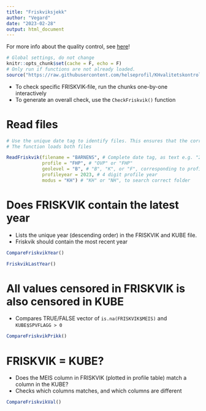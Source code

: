 ```yaml
---
title: "Friskviksjekk"
author: "Vegard"
date: "2023-02-28"
output: html_document
---
```


For more info about the quality control, see [here](https://github.com/helseprofil/KHvalitetskontroll)!
```r
# Global settings, do not change
knitr::opts_chunk$set(cache = F, echo = F)
# Only run if functions are not already loaded. 
source("https://raw.githubusercontent.com/helseprofil/KHvalitetskontroll/main/R/setup.R")
```

- To check specific FRISKVIK-file, run the chunks one-by-one interactively
- To generate an overall check, use the `CheckFriskvik()` function

# Read files
```r
# Use the unique date tag to identify files. This ensures that the corresponding FRISKVIK and KUBE files are loaded for comparison. 
# The function loads both files

ReadFriskvik(filename = "BARNENS", # Complete date tag, as text e.g. "2023_03-01-09-00"
             profile = "FHP", # "OVP" or "FHP"
             geolevel = "B", # "B", "K", or "F", corresponding to profile geolevel
             profileyear = 2023, # 4 digit profile year
             modus = "KH") # "KH" or "NH", to search correct folder
```
# Does FRISKVIK contain the latest year

- Lists the unique year (descending order) in the FRISKVIK and KUBE file. 
- Friskvik should contain the most recent year

```r
CompareFriskvikYear()
```
```r
FriskvikLastYear()
```
# All values censored in FRISKVIK is also censored in KUBE

- Compares TRUE/FALSE vector of `is.na(FRISKVIK$MEIS)` and `KUBE$SPVFLAGG > 0`
```r
CompareFriskvikPrikk()
```
# FRISKVIK = KUBE?

- Does the MEIS column in FRISKVIK (plotted in profile table) match a column in the KUBE?
- Checks which columns matches, and which columns are different

```r
CompareFriskvikVal()
```

